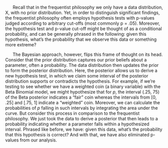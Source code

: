 &nbsp;&nbsp;&nbsp;&nbsp;&nbsp; Recall that in the frequentist philosophy we only have a data distribution, X, with no prior distribution. Yet, in order to distinguish significant findings, the frequentist philosophy often employs hypothesis tests with p-values judged according to arbitrary cut-offs (most commonly p = .05). Moreover, the hypothesis test and p-value cut-off might be thought of as a conditional probability, and can be generally phrased in the following: given this hypothesis, what’s the probability that we observe this data or something more extreme?


&nbsp;&nbsp;&nbsp;&nbsp;&nbsp; The Bayesian approach, however, flips this frame of thought on its head. Consider that the prior distribution captures our prior beliefs about a parameter, often a probability. The data distribution then updates the prior to form the posterior distribution. Here, the posterior allows us to derive a new hypothesis test, in which we claim some interval of the posterior distribution supports or contradicts the hypothesis. For example, if we’re testing to see whether we have a weighted coin (a binary variable) with the Beta Binomial model, we might hypothesize that for $p$, the interval (.25, 75) of the Beta posterior indicates a “fair” coin whereas the intervals from [0, .25] and [.75, 1] indicate a “weighted” coin. Moreover, we can calculate the probabilities of $p$ falling in such intervals by integrating the area under the curve. But consider this process in comparison to the frequentist philosophy. We just took the data to derive a posterior that then leads to a probability indicating whether a parameter falls within a hypothesized interval. Phrased like before, we have: given this data, what’s the probability that this hypothesis is correct? And with that, we have also eliminated p-values from our analysis.
